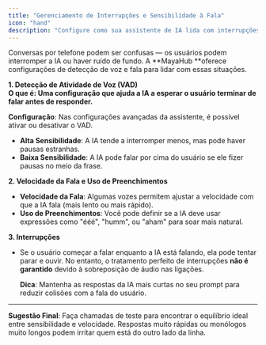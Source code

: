 ```yaml
---
title: "Gerenciamento de Interrupções e Sensibilidade à Fala"
icon: "hand"
description: "Configure como sua assistente de IA lida com interrupções, detecção de voz e padrões de fala"
---
```


Conversas por telefone podem ser confusas — os usuários podem interromper a IA ou haver ruído de fundo. A **MayaHub **oferece configurações de detecção de voz e fala para lidar com essas situações.

**1. Detecção de Atividade de Voz (VAD)\
O que é: Uma configuração que ajuda a IA a esperar o usuário terminar de falar antes de responder.**

**Configuração**: Nas configurações avançadas da assistente, é possível ativar ou desativar o VAD.

- **Alta Sensibilidade**: A IA tende a interromper menos, mas pode haver pausas estranhas.
- **Baixa Sensibilidade**: A IA pode falar por cima do usuário se ele fizer pausas no meio da frase.

**2. Velocidade da Fala e Uso de Preenchimentos**

- **Velocidade da Fala**: Algumas vozes permitem ajustar a velocidade com que a IA fala (mais lento ou mais rápido).
- **Uso de Preenchimentos**: Você pode definir se a IA deve usar expressões como "ééé", "humm", ou "aham" para soar mais natural.

**3. Interrupções**

- Se o usuário começar a falar enquanto a IA está falando, ela pode tentar parar e ouvir. No entanto, o tratamento perfeito de interrupções **não é garantido** devido à sobreposição de áudio nas ligações.

  **Dica**: Mantenha as respostas da IA mais curtas no seu prompt para reduzir colisões com a fala do usuário.

---

**Sugestão Final**: Faça chamadas de teste para encontrar o equilíbrio ideal entre sensibilidade e velocidade. Respostas muito rápidas ou monólogos muito longos podem irritar quem está do outro lado da linha.